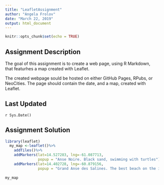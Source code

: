 ```yaml
---
title: "LeafletAssignment"
author: "Angela Frolov"
date: "March 22, 2019"
output: html_document
---
```


```r
knitr::opts_chunk$set(echo = TRUE)
```

## Assignment Description

The goal of this assignment is to create a web page, using R Markdown, that featurhes a map created with Leaflet. 

The created webpage sould be hosted on either GitHub Pages, RPubs, or NeoCities. The page should contain the date, and a map, created with Leaflet. 

## Last Updated
`r Sys.Date()`

## Assignment Solution

``` r
library(leaflet)
  my_map <-leaflet()%>%
    addTiles()%>%
    addMarkers(lat=14.527283, lng=-61.087713,
               popup = "Anse Noire. Black sand, swimming with turtles")%>%
    addMarkers(lat=14.402728, lng=-60.879156,
               popup = "Grand Anse des Salines. The best beach on the island!")
  
my_map

```


